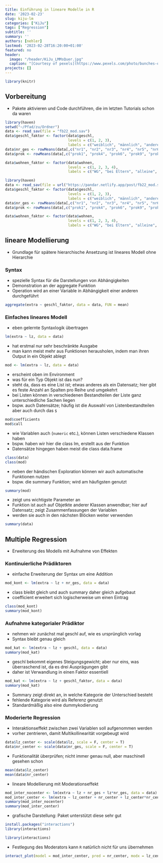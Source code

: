 ```yaml
---
title: Einführung in lineare Modelle in R
date: '2023-02-23'
slug: kiju-lm
categories: ["KiJu"]
tags: ["Regression"]
subtitle: ''
summary: ''
authors: [nehler]
lastmod: '2023-02-28T16:20:00+01:00'
featured: no
header:
  image: "/header/KiJu_LMMsQuer.jpg"
  caption: "[Courtesy of pexels](https://www.pexels.com/photo/bunches-of-grapes-hanging-from-vines-3840335/)"
projects: []
---
```


```r
library(knitr)
```


## Vorbereitung

- Pakete aktivieren und Code durchführen, die im letzten Tutorials schon da waren

```r
library(haven)
setwd("~/Pfad/zu/Ordner")
data <- read_sav(file = "fb22_mod.sav")
data$geschl_faktor <- factor(data$geschl,                                   # Ausgangsvariable
                             levels = c(1, 2, 3),                           # Faktorstufen
                             labels = c("weiblich", "männlich", "anderes")) # Label für Faktorstufen
data$nr_ges <- rowMeans(data[,c("nr1", "nr2", "nr3", "nr4", "nr5", "nr6")])
data$prok <- rowMeans(data[,c("prok1", "prok4", "prok6", "prok9", "prok10")])

data$wohnen_faktor <- factor(data$wohnen,                                   
                             levels = c(1, 2, 3, 4),                                
                             labels = c("WG", "bei Eltern", "alleine", "sonstiges")) 
```

```r
library(haven)
data <- read_sav(file = url("https://pandar.netlify.app/post/fb22_mod.sav"))
data$geschl_faktor <- factor(data$geschl,                                   # Ausgangsvariable
                             levels = c(1, 2, 3),                           # Faktorstufen
                             labels = c("weiblich", "männlich", "anderes")) # Label für Faktorstufen
data$nr_ges <- rowMeans(data[,c("nr1", "nr2", "nr3", "nr4", "nr5", "nr6")])
data$prok <- rowMeans(data[,c("prok1", "prok4", "prok6", "prok9", "prok10")])

data$wohnen_faktor <- factor(data$wohnen,                                   
                             levels = c(1, 2, 3, 4),                                
                             labels = c("WG", "bei Eltern", "alleine", "sonstiges")) 
```

## lineare Modellierung

- Grundlage für spätere hierarchische Ansetzung ist lineares Modell ohne Hierarchie

### Syntax

- spezielle Syntax für die Darstellungen von Abhängigkeiten
- Demonstration an der aggregate Funktion
- Operation wird an einer Variable in Abhängigkeit einer anderen durchgeführt

```r
aggregate(extra ~ geschl_faktor, data = data, FUN = mean)
```

### Einfaches lineares Modell

- eben gelernte Syntaxlogik übertragen

```r
lm(extra ~ lz, data = data)
```

- hat erstmal nur sehr beschränkte Ausgabe
- man kann meist mehr aus Funktionen herausholen, indem man ihren Output in ein Objekt ablegt

```r
mod <- lm(extra ~ lz, data = data)
```

- erscheint oben im Environment
- was für ein Typ Objekt ist das nun?
- steht da, dass es eine List ist; etwas anderes als ein Datensatz; hier gibt es feste Anzahl an Spalten pro Reihe und umgekehrt
- bei Listen können in verschiedenen Bestandteilen der Liste ganz unterschiedliche Sachen liegen
- bspw. auch Datensätze; häufig ist die Auswahl von Listenbestandteilen aber auch durch das `$`

```r
mod$coefficients
mod$call
```

- wie Variablen auch (`numeric` etc.), können Listen verschiedene Klassen haben
- bspw. haben wir hier die class lm, erstellt aus der Funktion
- Datensätze hingegen haben meist die class data.frame

```r
class(data)
class(mod)
```

- neben der händischen Exploration können wir auch automatische Funktionen nutzen
- bspw. die summary Funktion; wird am häufigsten genutzt

```r
summary(mod)
```

- zeigt uns wichtigste Parameter an
- Funktion ist auch auf Objetkte anderer Klassen anwendbar; hier auf Datensatz; zeigt Zusammenfassungen der Variablen
- werden sie auch in den nächsten Blöcken weiter verwenden

```r
summary(data)
```


## Multiple Regression

- Erweiterung des Modells mit Aufnahme von Effekten

### Kontinuierliche Prädiktoren

- einfache Erweiterung der Syntax um eine Addition

```r
mod_kont <- lm(extra ~ lz + nr_ges, data = data)
```

- class bleibt gleich und auch summary daher gleich aufgebaut
- coefficient erweitert sich logischerweise um einen Eintrag

```r
class(mod_kont)
summary(mod_kont)
```


### Aufnahme kategorialer Prädiktor

- nehmen wir zunächst mal geschl auf, wie es ursprünglich vorlag
- Syntax bleibt genau gleich

```r
mod_kat <- lm(extra ~ lz + geschl, data = data)
summary(mod_kat)
```

- geschl bekommt eigenes Steigungsgewicht; aber nur eins, was überraschend ist, da es drei Ausprägungen gibt
- daher ist Verwandlung in einen Faktor essentiell
  
```r
mod_kat <- lm(extra ~ lz + geschl_faktor, data = data)
summary(mod_kat)
```

- Summary zeigt direkt an, in welche Kategorie der Unterschied besteht
- fehlende Kategorie wird als Referenz genutzt
- Standardmäßig also eine dummykodierung

### Moderierte Regression

- Interaktionseffekt zwischen zwei Variablen soll aufgenommen werden
- vorher zentrieren, damit Multikollinearität vorgebeugt wird

```r
data$lz_center <- scale(data$lz, scale = F, center = T)
data$nr_center <- scale(data$nr_ges, scale = F, center = T)
```

- Funktionalität überprüfen; nicht immer genau null, aber maschinell gesehen schon

```r
mean(data$lz_center)
mean(data$nr_center)
```

- lineare Modellierung mit Moderationseffekt

```r
mod_inter_nocenter <- lm(extra ~ lz + nr_ges + lz*nr_ges, data = data)
mod_inter_center <- lm(extra ~ lz_center + nr_center + lz_center*nr_center, data = data)
summary(mod_inter_nocenter)
summary(mod_inter_center)
```

- grafische Darstellung: Paket unterstützt diese sehr gut

```r
install.packages("interactions")
library(interactions)
```

```r
library(interactions)
```

- Festlegung des Moderators kann `R` natürlich nicht für uns übernehmen

```r
interact_plot(model = mod_inter_center, pred = nr_center, modx = lz_center)
```
